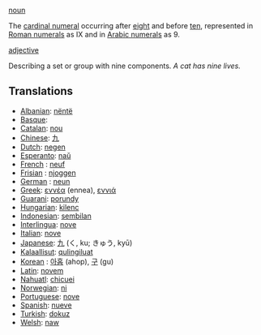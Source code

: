 [[noun]]

The [[cardinal numeral]] occurring after [[eight]] and before [[ten]], represented in [[Roman numerals]] as IX and in [[Arabic numerals]] as 9.

[[adjective]]

Describing a set or group with nine components. ''A cat has nine lives.''

==Translations==
*[[Albanian]]: [[nëntë]]
*[[Basque]]: [[]]
*[[Catalan]]: [[nou]]
*[[Chinese]]: [[九]]
*[[Dutch]]: [[negen]]
*[[Esperanto]]: [[naŭ]]
*[[French]] : [[neuf]]
*[[Frisian]] : [[njoggen]]
*[[German]] : [[neun]]
*[[Greek]]: [[εννέα]] (ennea), [[εννιά]]
*[[Guarani]]: [[porundy]]
*[[Hungarian]]: [[kilenc]]
*[[Indonesian]]: [[sembilan]]
*[[Interlingua]]: [[nove]]
*[[Italian]]: [[nove]]
*[[Japanese]]: [[九]] (く, ku; きゅう, kyū)
*[[Kalaallisut]]: [[qulingiluat]]
*[[Korean]] : [[아홉]] (ahop), [[구]] (gu)
*[[Latin]]: [[novem]]
*[[Nahuatl]]: [[chicuei]]
*[[Norwegian]]: [[ni]]
*[[Portuguese]]: [[nove]]
*[[Spanish]]: [[nueve]]
*[[Turkish]]: [[dokuz]]
*[[Welsh]]: [[naw]]